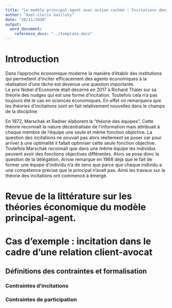 ```yaml
---
title: "Le modèle principal-agent avec action cachée : Incitations dans le cadre d'une relation client et avocat"
author: "Axel-Cleris Gailloty"
date: "20/11/2020"
output: 
  word_document:
    reference_docx: "../template.docx"
---
```


# Introduction 

Dans l'approche économique moderne la manière d'établir des institutions qui permettent d'inciter efficacement des agents économiques à la réalisation d'une tâche est devenue une question importante.  
Le prix Nobel d'Economie était décerné en 2017 à Richard Thaler sur sa théorie des nudges qui est une forme d'incitation. Toutefois cela n'a pas toujours été le cas en sciences économiques. En effet on remarquera que les théories d'incitations sont en fait relativement nouvelles dans le champs de la discipline. 

En 1972, Marschak et Radner élaborent la "théorie des équipes". Cette théorie reconnaît la nature décentralisée de l'information mais attribuait à chaque membre de l'équipe une seule et même fonction objective. La question des incitations ne pouvait pas alors réellement se poser car pour arriver à une optimalité il fallait optimiser cette seule fonction objective. Toutefois Marschak reconnait que dans une même équipe les individus peuvent avoir des fonctions objectives différentes. Alors se pose donc la question de la délégation. Arrow remarque en 1968 déjà que le fait de former une équipe d'individu n'a de sens que parce que chaque individu a une compétence précise que le principal n'avait pas. Ainsi les travaux sur la théorie des incitations ont commencé à émergé. 


# Revue de la littérature sur les théories économique du modèle principal-agent. 

# Cas d'exemple : incitation dans le cadre d'une relation client-avocat 

## Définitions des contraintes et formalisation

### Contraintes d'incitations 

### Contraintes de participation



